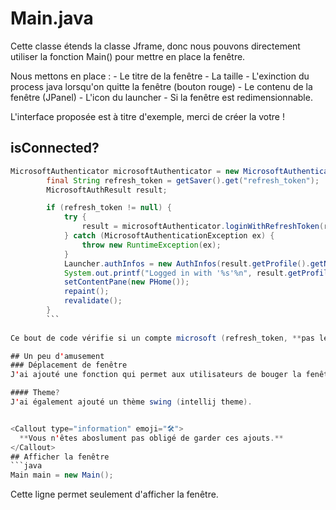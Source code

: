 
# Main.java

Cette classe étends la classe Jframe, donc nous pouvons directement utiliser la fonction Main() pour mettre en place la fenêtre. 

Nous mettons en place :
    - Le titre de la fenêtre
    - La taille
    - L'exinction du process java lorsqu'on quitte la fenêtre (bouton rouge)
    - Le contenu de la fenêtre (JPanel)
    - L'icon du launcher
    - Si la fenêtre est redimensionnable.

<Callout type="error" emoji="⚠️">
  L'interface proposée est à titre d'exemple, merci de créer la votre ! 
</Callout>

## isConnected?
```java
MicrosoftAuthenticator microsoftAuthenticator = new MicrosoftAuthenticator();
        final String refresh_token = getSaver().get("refresh_token");
        MicrosoftAuthResult result;

        if (refresh_token != null) {
            try {
                result = microsoftAuthenticator.loginWithRefreshToken(refresh_token);
            } catch (MicrosoftAuthenticationException ex) {
                throw new RuntimeException(ex);
            }
            Launcher.authInfos = new AuthInfos(result.getProfile().getName(), result.getAccessToken(), result.getProfile().getId());
            System.out.printf("Logged in with '%s'%n", result.getProfile().getName());
            setContentPane(new PHome());
            repaint();
            revalidate();
        }
        ```
        
Ce bout de code vérifie si un compte microsoft (refresh_token, **pas les informations d'auth**) est sauvegardé dans le fichier du saver. Si c'est le cas, Le launcher se lance correctement, sinon une WebView de connexion s'affichera.

## Un peu d'amusement 
### Déplacement de fenêtre
J'ai ajouté une fonction qui permet aux utilisateurs de bouger la fenêtre avec leur souris depuis l'intérieur de la fenêtre et non depuis la barre des tâches.

#### Theme?
J'ai également ajouté un thème swing (intellij theme).


<Callout type="information" emoji="🛠">
  **Vous n'êtes aboslument pas obligé de garder ces ajouts.**
</Callout>
## Afficher la fenêtre
```java
Main main = new Main();
```
Cette ligne permet seulement d'afficher la fenêtre.


